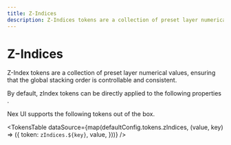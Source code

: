 ```yaml
---
title: Z-Indices
description: Z-Indices tokens are a collection of preset layer numerical values, ensuring that the global stacking order is controllable and consistent.
---
```



# Z-Indices

Z-Index tokens are a collection of preset layer numerical values, ensuring that the global stacking order is controllable and consistent.

<Callout type='info'>
  <span className='x:float-left'>
    By default, zIndex tokens can be directly applied to the following
    properties&nbsp;
  </span>
  <AvailableProps.ZIndices />
  <span>.</span>
</Callout>

Nex UI supports the following tokens out of the box.

<TokensTable
  dataSource={map(defaultConfig.tokens.zIndices, (value, key) => ({
    token: `zIndices.${key}`,
    value,
  }))}
/>
